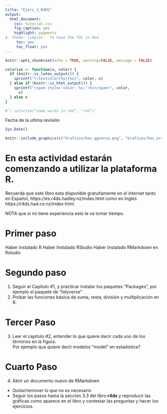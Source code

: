 ```yaml
---
title: "Ejerc_1_R4DS"
output:
  html_document:
    css: tutorial.css
    fig_caption: yes
    highlight: pygments
#  theme: simplex   To have the TOC in Red
     toc: yes
     toc_float: yes
---
```


```r
knitr::opts_chunk$set(echo = TRUE, warning=FALSE, message = FALSE)

```


```r
colorize <- function(x, color) {
  if (knitr::is_latex_output()) {
    sprintf("\\textcolor{%s}{%s}", color, x)
  } else if (knitr::is_html_output()) {
    sprintf("<span style='color: %s;'>%s</span>", color, 
      x)
  } else x
}

#`r colorize("some words in red", "red")`


```

Fecha de la ultima revisión
```r

Sys.Date()
```

```r
knitr::include_graphics(c("Graficos/hex_ggversa.png", "Graficos/hex_error.png"))
```


# En esta actividad estarán comenzando a utilizar la plataforma R.  



Recuerda que este libro esta disponible gratuitamente en el internet tanto en Español, https://es.r4ds.hadley.nz/index.html como en Ingles https://r4ds.had.co.nz/index.html.

NOTA que si no tiene experiencia esto le va tomar tiempo.   

# Primer paso

Haber instalado R
Haber Instalado RStudio
Haber Instalado RMarkdown en Rstudio

# Segundo paso

1. Seguir el Capitulo #1, y practicar instalar los paquetes "Packages", por ejemplo el paquete de "tidyverse"
2. Probar las funciones básica de suma, resta, división y multiplicación en R.



# Tercer Paso

3. Leer el capitulo #2, entender lo que quiere decir cada uno de los términos en la figura.  
  Por ejemplo que quiere decir modelos "model" en estadística?
  
  
# Cuarto Paso

4. Abrir un documento nuevo de RMarkdown
  - Quitar/remover lo que no es necesario
  - Seguir los pasos hasta la sección 3.3 del libro **r4ds** y reproducir las gráficas como aparece en el libro y contestar las preguntas y hacer los ejercicios.






